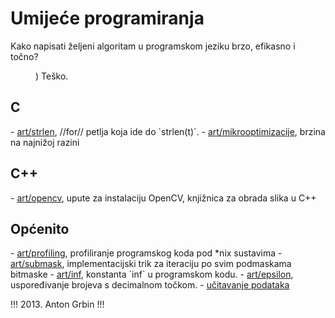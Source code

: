 = Umijeće programiranja =

Kako napisati željeni algoritam u programskom jeziku brzo, efikasno i točno?

:) Teško.

== C ==

- [[art/strlen]], //for// petlja koja ide do `strlen(t)`.
- [[art/mikrooptimizacije]], brzina na najnižoj razini

== C++ ==

- [[art/opencv]], upute za instalaciju OpenCV, knjižnica za obrada slika u C++

== Općenito ==

- [[art/profiling]], profiliranje programskog koda pod *nix sustavima
- [[art/submask]], implementacijski trik za iteraciju po svim podmaskama bitmaske
- [[art/inf]], konstanta `inf` u programskom kodu.
- [[art/epsilon]], uspoređivanje brojeva s decimalnom točkom.
- [[art/ucitavanje|učitavanje podataka]]

!!!
2013. Anton Grbin
!!!
